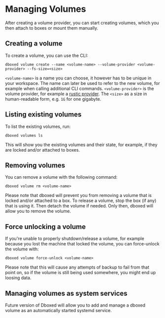 
# Managing Volumes

After creating a volume provider, you can start creating volumes, which you then attach to boxes or mount them manually.

## Creating a volume

To create a volume, you can use the CLI:

```shell
dboxed volume create --name <volume-name> --volume-provider <volume-provider> --fs-size=<size>
```

`<volume-name>` is a name you can choose, it however has to be unique in your workspace. The name can later be used to
refer to the new volume, for example when calling additional CLI commands. `<volume-provider>` is the
volume provider, for example a [rustic provider](/docs/volumes/rustic-provider). The `<size>` as a size in human-readable
form, e.g. `1G` for one gigabyte.

## Listing existing volumes

To list the existing volumes, run:

```shell
dboxed volumes ls
```

This will show you the existing volumes and their state, for example, if they are locked and/or attached to boxes.

## Removing volumes

You can remove a volume with the following command:

```shell
dboxed volume rm <volume-name>
```

Please note that dboxed will prevent you from removing a volume that is locked and/or attached to a box. To release a
volume, stop the box (if any) that is using it. Then detach the volume if needed. Only then, dboxed will allow you to
remove the volume.

## Force unlocking a volume

If you're unable to properly shutdown/release a volume, for example because you lost the machine that locked the volume,
you can force-unlock the volume with:

```shell
dboxed volume force-unlock <volume-name>
```

<Callout type="warning">
    Please note that this will cause any attempts of backup to fail from that point on, so if the volume is still being used
    somewhere, you might end up loosing data.
</Callout>

## Managing volumes as system services

Future version of Dboxed will allow you to add and manage a dboxed volume as an automatically started systemd service.
